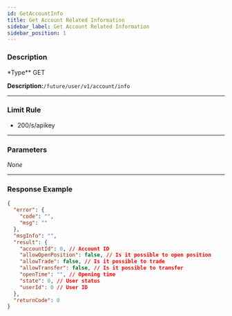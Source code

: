 ```yaml
---
id: GetAccountInfo
title: Get Account Related Information
sidebar_label: Get Account Related Information
sidebar_position: 1
---
```


### Description

\*Type\*\* GET

**Description:**`/future/user/v1/account/info`

---

### Limit Rule

- 200/s/apikey

---

### Parameters

_None_

---

### Response Example

```json
{
  "error": {
    "code": "",
    "msg": ""
  },
  "msgInfo": "",
  "result": {
    "accountId": 0, // Account ID
    "allowOpenPosition": false, // Is it possible to open position
    "allowTrade": false, // Is it possible to trade
    "allowTransfer": false, // Is it possible to transfer
    "openTime": "", // Opening time
    "state": 0, // User status
    "userId": 0 // User ID
  },
  "returnCode": 0
}
```
